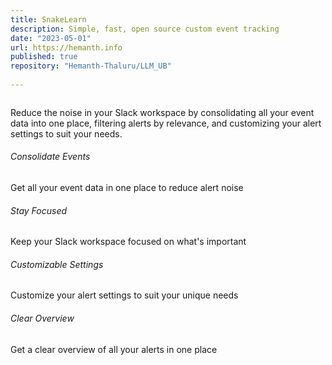 ```yaml
---
title: SnakeLearn
description: Simple, fast, open source custom event tracking
date: "2023-05-01"
url: https://hemanth.info
published: true
repository: "Hemanth-Thaluru/LLM_UB"
  
---
```



 [![]()]() 

Reduce the noise in your Slack workspace by consolidating all your event data into one place, filtering alerts by relevance, and customizing your alert settings to suit your needs.

###### Consolidate Events
Get all your event data in one place to reduce alert noise

###### Stay Focused
Keep your Slack workspace focused on what's important

###### Customizable Settings
Customize your alert settings to suit your unique needs

###### Clear Overview
Get a clear overview of all your alerts in one place